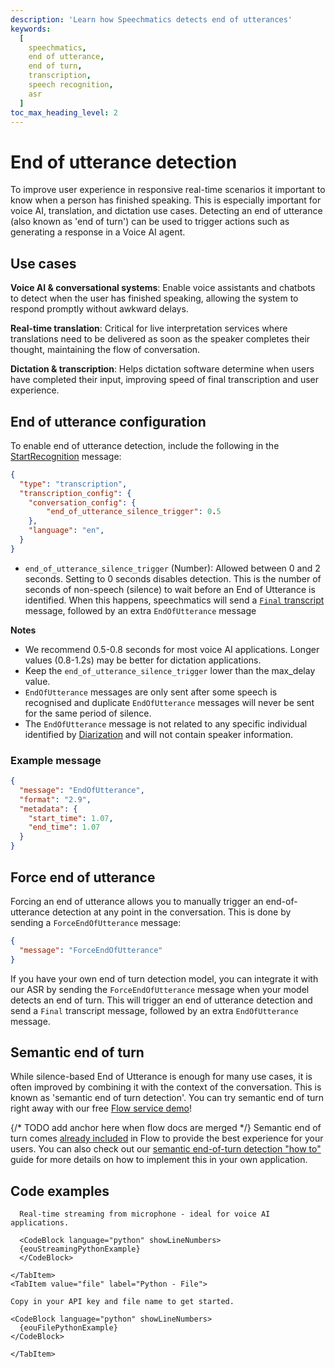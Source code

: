 ```yaml
---
description: 'Learn how Speechmatics detects end of utterances'
keywords:
  [
    speechmatics,
    end of utterance,
    end of turn,
    transcription,
    speech recognition,
    asr
  ]
toc_max_heading_level: 2
---
```


# End of utterance detection

To improve user experience in responsive real-time scenarios it important to know when a person has finished speaking. This is especially important for voice AI, translation, and dictation use cases. Detecting an end of utterance (also known as 'end of turn') can be used to trigger actions such as generating a response in a Voice AI agent.

## Use cases

**Voice AI & conversational systems**: Enable voice assistants and chatbots to detect when the user has finished speaking, allowing the system to respond promptly without awkward delays.

**Real-time translation**: Critical for live interpretation services where translations need to be delivered as soon as the speaker completes their thought, maintaining the flow of conversation.

**Dictation & transcription**: Helps dictation software determine when users have completed their input, improving speed of final transcription and user experience.


## End of utterance configuration

To enable end of utterance detection, include the following in the [StartRecognition](/api-ref/realtime-transcription-websocket#startrecognition) message:

```json
{
  "type": "transcription",
  "transcription_config": {
    "conversation_config": {
        "end_of_utterance_silence_trigger": 0.5
    },
    "language": "en",
  }
}
```
* `end_of_utterance_silence_trigger` (Number): Allowed between 0 and 2 seconds. Setting to 0 seconds disables detection. This is the number of seconds of non-speech (silence) to wait before an End of Utterance is identified. When this happens, speechmatics will send a [`Final` transcript](/speech-to-text/realtime/quickstart#final-transcripts) message, followed by an extra `EndOfUtterance` message

**Notes** 

- We recommend 0.5-0.8 seconds for most voice AI applications. Longer values (0.8-1.2s) may be better for dictation applications.
- Keep the `end_of_utterance_silence_trigger` lower than the max_delay value.
- `EndOfUtterance` messages are only sent after some speech is recognised and duplicate `EndOfUtterance` messages will never be sent for the same period of silence. 
- The `EndOfUtterance` message is not related to any specific individual identified by [Diarization](/speech-to-text/features/diarization) and will not contain speaker information.

### Example message

```json
{
  "message": "EndOfUtterance",
  "format": "2.9",
  "metadata": {
    "start_time": 1.07,
    "end_time": 1.07
  }
}
```

## Force end of utterance

Forcing an end of utterance allows you to manually trigger an end-of-utterance detection at any point in the conversation. This is done by sending a `ForceEndOfUtterance` message:

```json
{
  "message": "ForceEndOfUtterance"
}
```

If you have your own end of turn detection model, you can integrate it with our ASR by sending the `ForceEndOfUtterance` message when your model detects an end of turn.
This will trigger an end of utterance detection and send a `Final` transcript message, followed by an extra `EndOfUtterance` message.

## Semantic end of turn

While silence-based End of Utterance is enough for many use cases, it is often improved by combining it with the context of the conversation. This is known as 'semantic end of turn detection'. You can try semantic end of turn right away with our free [Flow service demo](https://www.speechmatics.com/flow)! 

{/* TODO add anchor here when flow docs are merged */}
Semantic end of turn comes [already included](/voice-agents-flow) in Flow to provide the best experience for your users. You can also check out our [semantic end-of-turn detection "how to"](https://blog.speechmatics.com/semantic-turn-detection) guide for more details on how to implement this in your own application.

## Code examples

<Tabs groupId="eou-examples">
    <TabItem value="streaming" label="Python - Live Streaming">

      Real-time streaming from microphone - ideal for voice AI applications.

      <CodeBlock language="python" showLineNumbers>
      {eouStreamingPythonExample}
      </CodeBlock>

    </TabItem>
    <TabItem value="file" label="Python - File">

    Copy in your API key and file name to get started.

    <CodeBlock language="python" showLineNumbers>
      {eouFilePythonExample}
    </CodeBlock>

    </TabItem>
</Tabs>
